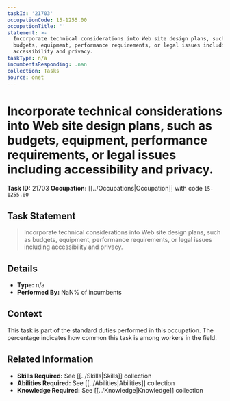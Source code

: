 ```yaml
---
taskId: '21703'
occupationCode: 15-1255.00
occupationTitle: ''
statement: >-
  Incorporate technical considerations into Web site design plans, such as
  budgets, equipment, performance requirements, or legal issues including
  accessibility and privacy.
taskType: n/a
incumbentsResponding: .nan
collection: Tasks
source: onet
---
```

# Incorporate technical considerations into Web site design plans, such as budgets, equipment, performance requirements, or legal issues including accessibility and privacy.

**Task ID:** 21703
**Occupation:** [[../Occupations|Occupation]] with code `15-1255.00`

## Task Statement

> Incorporate technical considerations into Web site design plans, such as budgets, equipment, performance requirements, or legal issues including accessibility and privacy.

## Details

- **Type:** n/a
- **Performed By:** NaN% of incumbents

## Context

This task is part of the standard duties performed in this occupation. The percentage indicates how common this task is among workers in the field.

## Related Information

- **Skills Required:** See [[../Skills|Skills]] collection
- **Abilities Required:** See [[../Abilities|Abilities]] collection
- **Knowledge Required:** See [[../Knowledge|Knowledge]] collection
